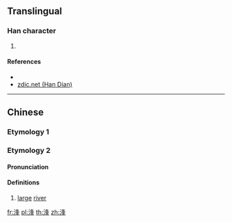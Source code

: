 {{character info/new}}
==Translingual==

===Han character===
{{Han char|rn=85|rad=水|as=07|sn=10|four=|canj=EHEJ|ids=⿰氵夆}}

# {{defn|Han|sort=水07}}

====References====
* {{Han ref|kx=0625.050|dkj=17492|dj=1023.040|hdz=31631.040|uh=6D72|ud=28018}}
* [http://www.zdic.net/z/1d/js/6D72.htm zdic.net (Han Dian)]

----

==Chinese==
{{zh-forms}}

===Etymology 1===
{{zh-see|漨|a}}

===Etymology 2===
====Pronunciation====
{{zh-pron
|m=hóng
|c=
|mc=
|oc=
|ma=
|cat=n
}}

====Definitions====
{{zh-hanzi}}

# [[large]] [[river]]


[[fr:浲]]
[[pl:浲]]
[[th:浲]]
[[zh:浲]]